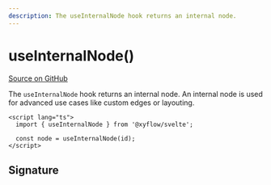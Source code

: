 ```yaml
---
description: The useInternalNode hook returns an internal node.
---
```


# useInternalNode()

[Source on GitHub](https://github.com/xyflow/xyflow/blob/main/packages/svelte/src/lib/hooks/useInternalNode.ts)

The `useInternalNode` hook returns an internal node. An internal node is used for advanced use cases like custom edges or layouting.

```svelte
<script lang="ts">
  import { useInternalNode } from '@xyflow/svelte';

  const node = useInternalNode(id);
</script>
```

## Signature

<APIDocs functionName="useInternalNode" />
